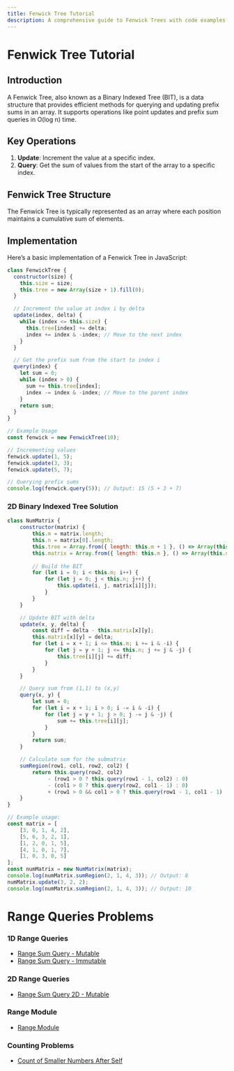 ```yaml
---
title: Fenwick Tree Tutorial
description: A comprehensive guide to Fenwick Trees with code examples in JavaScript.
---
```


# Fenwick Tree Tutorial

## Introduction

A Fenwick Tree, also known as a Binary Indexed Tree (BIT), is a data structure that provides efficient methods for querying and updating prefix sums in an array. It supports operations like point updates and prefix sum queries in O(log n) time.

## Key Operations

1. **Update**: Increment the value at a specific index.
2. **Query**: Get the sum of values from the start of the array to a specific index.

## Fenwick Tree Structure

The Fenwick Tree is typically represented as an array where each position maintains a cumulative sum of elements.

## Implementation

Here’s a basic implementation of a Fenwick Tree in JavaScript:

```Javascript
class FenwickTree {
  constructor(size) {
    this.size = size;
    this.tree = new Array(size + 1).fill(0);
  }

  // Increment the value at index i by delta
  update(index, delta) {
    while (index <= this.size) {
      this.tree[index] += delta;
      index += index & -index; // Move to the next index
    }
  }

  // Get the prefix sum from the start to index i
  query(index) {
    let sum = 0;
    while (index > 0) {
      sum += this.tree[index];
      index -= index & -index; // Move to the parent index
    }
    return sum;
  }
}

// Example Usage
const fenwick = new FenwickTree(10);

// Incrementing values
fenwick.update(1, 5);
fenwick.update(3, 3);
fenwick.update(5, 7);

// Querying prefix sums
console.log(fenwick.query(5)); // Output: 15 (5 + 3 + 7)
```

### 2D Binary Indexed Tree Solution

```JavaScript
class NumMatrix {
    constructor(matrix) {
        this.m = matrix.length;
        this.n = matrix[0].length;
        this.tree = Array.from({ length: this.m + 1 }, () => Array(this.n + 1).fill(0));
        this.matrix = Array.from({ length: this.m }, () => Array(this.n).fill(0));
        
        // Build the BIT
        for (let i = 0; i < this.m; i++) {
            for (let j = 0; j < this.n; j++) {
                this.update(i, j, matrix[i][j]);
            }
        }
    }

    // Update BIT with delta
    update(x, y, delta) {
        const diff = delta - this.matrix[x][y];
        this.matrix[x][y] = delta;
        for (let i = x + 1; i <= this.m; i += i & -i) {
            for (let j = y + 1; j <= this.n; j += j & -j) {
                this.tree[i][j] += diff;
            }
        }
    }

    // Query sum from (1,1) to (x,y)
    query(x, y) {
        let sum = 0;
        for (let i = x + 1; i > 0; i -= i & -i) {
            for (let j = y + 1; j > 0; j -= j & -j) {
                sum += this.tree[i][j];
            }
        }
        return sum;
    }

    // Calculate sum for the submatrix
    sumRegion(row1, col1, row2, col2) {
        return this.query(row2, col2)
             - (row1 > 0 ? this.query(row1 - 1, col2) : 0)
             - (col1 > 0 ? this.query(row2, col1 - 1) : 0)
             + (row1 > 0 && col1 > 0 ? this.query(row1 - 1, col1 - 1) : 0);
    }
}

// Example usage:
const matrix = [
    [3, 0, 1, 4, 2],
    [5, 6, 3, 2, 1],
    [1, 2, 0, 1, 5],
    [4, 1, 0, 1, 7],
    [1, 0, 3, 0, 5]
];
const numMatrix = new NumMatrix(matrix);
console.log(numMatrix.sumRegion(2, 1, 4, 3)); // Output: 8
numMatrix.update(3, 2, 2);
console.log(numMatrix.sumRegion(2, 1, 4, 3)); // Output: 10
```

# Range Queries Problems

### 1D Range Queries
- [Range Sum Query - Mutable](https://leetcode.com/problems/range-sum-query-mutable/description/)
- [Range Sum Query - Immutable](https://leetcode.com/problems/range-sum-query-immutable/description/)

### 2D Range Queries
- [Range Sum Query 2D - Mutable](https://leetcode.com/problems/range-sum-query-2d-mutable/description/)

### Range Module
- [Range Module](https://leetcode.com/problems/range-module/description/)

### Counting Problems
- [Count of Smaller Numbers After Self](https://leetcode.com/problems/count-of-smaller-numbers-after-self/)